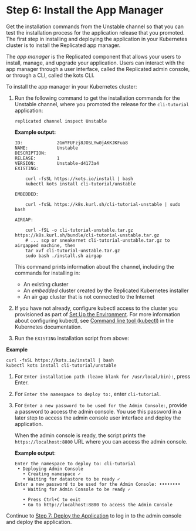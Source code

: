 # Step 6: Install the App Manager

Get the installation commands from the Unstable channel so that you can test the installation process for the application release that you promoted. The first step in installing and deploying the application in your Kubernetes cluster is to install the Replicated app manager.

The _app manager_ is the Replicated component that allows your users to install, manage, and upgrade your application. Users can interact with the app manager through a user interface, called the Replicated admin console, or through a CLI, called the kots CLI.

To install the app manager in your Kubernetes cluster:

1. Run the following command to get the installation commands for the Unstable channel, where you promoted the release for the `cli-tutorial` application:

    ```
    replicated channel inspect Unstable
    ```

    **Example output:**

    ```
    ID:             2GmYFUFzj8JOSLYw0jAKKJKFua8
    NAME:           Unstable
    DESCRIPTION:
    RELEASE:        1
    VERSION:        Unstable-d4173a4
    EXISTING:

        curl -fsSL https://kots.io/install | bash
        kubectl kots install cli-tutorial/unstable

    EMBEDDED:

        curl -fsSL https://k8s.kurl.sh/cli-tutorial-unstable | sudo bash

    AIRGAP:

        curl -fSL -o cli-tutorial-unstable.tar.gz https://k8s.kurl.sh/bundle/cli-tutorial-unstable.tar.gz
        # ... scp or sneakernet cli-tutorial-unstable.tar.gz to airgapped machine, then
        tar xvf cli-tutorial-unstable.tar.gz
        sudo bash ./install.sh airgap
    ```
    This command prints information about the channel, including the commands for installing in:
    * An existing cluster
    * An _embedded_ cluster created by the Replicated Kubernetes installer
    * An air gap cluster that is not connected to the Internet

1. If you have not already, configure kubectl access to the cluster you provisioned as part of [Set Up the Environment](tutorial-cli-setup#set-up-the-environment). For more information about configuring kubectl, see [Command line tool (kubectl)](https://kubernetes.io/docs/reference/kubectl/) in the Kubernetes documentation.

1. Run the `EXISTING` installation script from above:

  **Example**

  ```
  curl -fsSL https://kots.io/install | bash
  kubectl kots install cli-tutorial/unstable
  ```

1. For `Enter installation path (leave blank for /usr/local/bin):`, press Enter.

1. For `Enter the namespace to deploy to:`, enter `cli-tutorial`.

1. For `Enter a new password to be used for the Admin Console:`, provide a password to access the admin console. You use this password in a later step to access the admin console user interface and deploy the application.

   When the admin console is ready, the script prints the `https://localhost:8800` URL where you can access the admin console.

   **Example output**:

   ```
   Enter the namespace to deploy to: cli-tutorial
    • Deploying Admin Console
      • Creating namespace ✓
      • Waiting for datastore to be ready ✓
   Enter a new password to be used for the Admin Console: ••••••••
      • Waiting for Admin Console to be ready ✓

      • Press Ctrl+C to exit
      • Go to http://localhost:8800 to access the Admin Console
   ```

Continue to [Step 7: Deploy the Application](tutorial-cli-deploy-app) to log in to the admin console and deploy the application.
